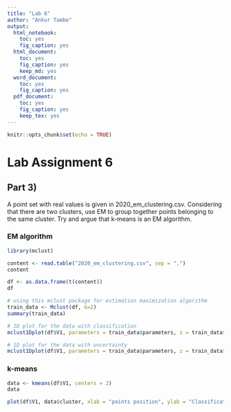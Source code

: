 ---
title: "Lab 6"
author: "Ankur Tambe"
output:
  html_notebook: 
    toc: yes
    fig_caption: yes
  html_document: 
    toc: yes
    fig_caption: yes
    keep_md: yes
  word_document: 
    toc: yes
    fig_caption: yes
  pdf_document: 
    toc: yes
    fig_caption: yes
    keep_tex: yes
---

```{r setup, include=FALSE}
knitr::opts_chunk$set(echo = TRUE)
```

# Lab Assignment 6

## Part 3)
A point set with real values is given in 2020_em_clustering.csv. Considering that there are two clusters, use EM to group together points belonging to the same cluster. Try and argue that k-means is an EM algorithm.

### EM algorithm
```{r}
library(mclust)
```


```{r}
content <- read.table("2020_em_clustering.csv", sep = ",")
content
```


```{r}
df <- as.data.frame(t(content))
df
```

```{r}
# using this mclust package for estimation maximization algorithm
train_data <- Mclust(df, G=2)
summary(train_data)
```

```{r}
# 1D plot for the data with classification
mclust1Dplot(df$V1, parameters = train_data$parameters, z = train_data$z, what = "classification", xlab = "points position")
```
```{r}
# 1D plot for the data with uncertainty
mclust1Dplot(df$V1, parameters = train_data$parameters, z = train_data$z, what = "uncertainty", xlab = "points position")
```
### k-means

```{r}
data <- kmeans(df$V1, centers = 2)
data
```
```{r}
plot(df$V1, data$cluster, xlab = "points position", ylab = "Classification", col = ifelse(data$cluster>1.5, "red", "blue"), pch="|")
```


